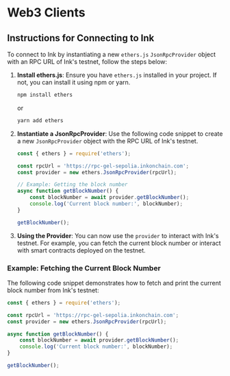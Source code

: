 # Web3 Clients

## Instructions for Connecting to Ink

To connect to Ink by instantiating a new `ethers.js` `JsonRpcProvider` object with an RPC URL of Ink's testnet, follow the steps below:

1. **Install ethers.js**: Ensure you have `ethers.js` installed in your project. If not, you can install it using npm or yarn.

   ```bash
   npm install ethers
   ```

   or

   ```bash
   yarn add ethers
   ```

2. **Instantiate a JsonRpcProvider**: Use the following code snippet to create a new `JsonRpcProvider` object with the RPC URL of Ink's testnet.

   ```javascript
   const { ethers } = require('ethers');

   const rpcUrl = 'https://rpc-gel-sepolia.inkonchain.com';
   const provider = new ethers.JsonRpcProvider(rpcUrl);

   // Example: Getting the block number
   async function getBlockNumber() {
       const blockNumber = await provider.getBlockNumber();
       console.log('Current block number:', blockNumber);
   }

   getBlockNumber();
   ```

3. **Using the Provider**: You can now use the `provider` to interact with Ink's testnet. For example, you can fetch the current block number or interact with smart contracts deployed on the testnet.

### Example: Fetching the Current Block Number

The following code snippet demonstrates how to fetch and print the current block number from Ink's testnet:

```javascript
const { ethers } = require('ethers');

const rpcUrl = 'https://rpc-gel-sepolia.inkonchain.com';
const provider = new ethers.JsonRpcProvider(rpcUrl);

async function getBlockNumber() {
    const blockNumber = await provider.getBlockNumber();
    console.log('Current block number:', blockNumber);
}

getBlockNumber();
```
